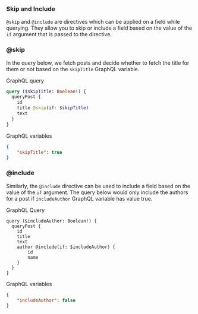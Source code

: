 ### Skip and Include

`@skip` and `@include` are directives which can be applied on a field while querying.
They allow you to skip or include a field based on the value of the `if` argument
that is passed to the directive.

### @skip

In the query below, we fetch posts and decide whether to fetch the title for them or not
based on the `skipTitle` GraphQL variable.

GraphQL query

```graphql
query ($skipTitle: Boolean!) {
  queryPost {
    id
    title @skip(if: $skipTitle)
    text
  }
}
```

GraphQL variables
```json
{
    "skipTitle": true
}
```

### @include

Similarly, the `@include` directive can be used to include a field based on the value of
the `if` argument. The query below would only include the authors for a post if `includeAuthor`
GraphQL variable has value true.

GraphQL Query
```
query ($includeAuthor: Boolean!) {
  queryPost {
    id
    title
    text
    author @include(if: $includeAuthor) {
        id
        name
    }
  }
}
```

GraphQL variables
```json
{
    "includeAuthor": false
}
```